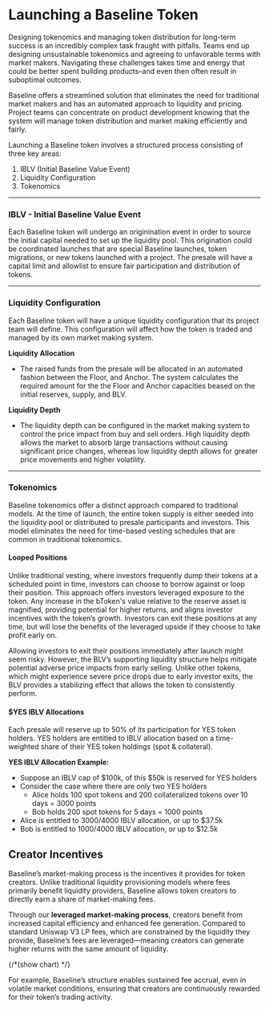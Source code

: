 # Launching a Baseline Token


Designing tokenomics and managing token distribution for long-term success is an incredibly complex task fraught with pitfalls. Teams end up designing unsustainable tokenomics and agreeing to unfavorable terms with market makers. Navigating these challenges takes time and energy that could be better spent building products–and even then often result in suboptimal outcomes.

Baseline offers a streamlined solution that eliminates the need for traditional market makers and has an automated approach to liquidity and pricing. Project teams can concentrate on product development knowing that the system will manage token distribution and market making efficiently and fairly.


Launching a Baseline token involves a structured process consisting of three key areas: 
1. IBLV (Initial Baseline Value Event)
2. Liquidity Configuration
3. Tokenomics
___

### IBLV - Initial Baseline Value Event

Each Baseline token will undergo an originination event in order to source the initial capital needed to set up the liquidity pool. 
This origination could be coordinated launches that are special Baseline launches, token migrations, or new tokens launched with a project. 
The presale will have a capital limit and allowlist to ensure fair participation and distribution of tokens.

___

### Liquidity Configuration

Each Baseline token will have a unique liquidity configuration that its project team will define. 
This configuration will affect how the token is traded and managed by its own market making system.

**Liquidity Allocation**

- The raised funds from the presale will be allocated in an automated fashion between the Floor, and Anchor. 
The system calculates the required amount for the the Floor and Anchor capacities beased on the initial reserves, supply, and BLV. 

**Liquidity Depth**

- The liquidity depth can be configured in the market making system to control the price impact from buy and sell orders. High liquidity depth allows the market to absorb large transactions without causing significant price changes, whereas low liquidity depth allows for greater price movements and higher volatility.

___
### Tokenomics

Baseline tokenomics offer a distinct approach compared to traditional models. At the time of launch, the entire token supply is either seeded into the liquidity pool or distributed to presale participants and investors. This model eliminates the need for time-based vesting schedules that are common in traditional tokenomics.


#### Looped Positions

Unlike traditional vesting, where investors frequently dump their tokens at a scheduled point in time, investors can choose to borrow against or loop their position. This approach offers investors leveraged exposure to the token. Any increase in the bToken's value relative to the reserve asset is magnified, providing potential for higher returns, and aligns investor incentives with the token’s growth. Investors can exit these positions at any time, but will lose the benefits of the leveraged upside if they choose to take profit early on.

Allowing investors to exit their positions immediately after launch might seem risky. However, the BLV’s supporting liquidity structure helps mitigate potential adverse price impacts from early selling. Unlike other tokens, which might experience severe price drops due to early investor exits, the BLV provides a stabilizing effect that allows the token to consistently perform. 


#### $YES IBLV Allocations

Each presale will reserve up to 50% of its participation for YES token holders. YES holders are entitled to IBLV allocation based on a time-weighted share of their YES token holdings (spot & collateral).

**YES IBLV Allocation Example:**

- Suppose an IBLV cap of $100k, of this $50k is reserved for YES holders
- Consider the case where there are only two YES holders
  - Alice holds 100 spot tokens and 200 collateralized tokens over 10 days = 3000 points
  - Bob holds 200 spot tokens for 5 days = 1000 points
- Alice is entitled to 3000/4000 IBLV allocation, or up to $37.5k
- Bob is entitled to 1000/4000 IBLV allocation, or up to $12.5k

## Creator Incentives

Baseline’s market-making process is the incentives it provides for token creators. Unlike traditional liquidity provisioning models where fees primarily benefit liquidity providers, Baseline allows token creators to directly earn a share of market-making fees.

Through our **leveraged market-making process**, creators benefit from increased capital efficiency and enhanced fee generation. Compared to standard Uniswap V3 LP fees, which are constrained by the liquidity they provide, Baseline’s fees are leveraged—meaning creators can generate higher returns with the same amount of liquidity.

{/*(show chart) */}

For example, Baseline’s structure enables sustained fee accrual, even in volatile market conditions, ensuring that creators are continuously rewarded for their token’s trading activity.
